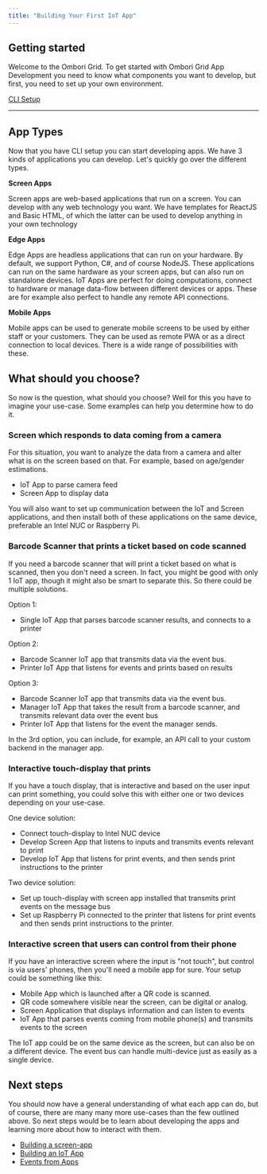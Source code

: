 ```yaml
---
title: "Building Your First IoT App"
---
```


## Getting started

Welcome to the Ombori Grid. To get started with Ombori Grid App Development you need to know what components you want to develop, but first, you need to set up your own environment.

[CLI Setup](/cli/setup)

<hr />

## App Types

Now that you have CLI setup you can start developing apps. We have 3 kinds of applications you can develop. Let's quickly go over the different types.

**Screen Apps**

Screen apps are web-based applications that run on a screen. You can develop with any web technology you want. We have templates for ReactJS and Basic HTML, of which the latter can be used to develop anything in your own technology

**Edge Apps**

Edge Apps are headless applications that can run on your hardware. By default, we support Python, C#, and of course NodeJS. These applications can run on the same hardware as your screen apps, but can also run on standalone devices. IoT Apps are perfect for doing computations, connect to hardware or manage data-flow between different devices or apps. These are for example also perfect to handle any remote API connections.

**Mobile Apps**

Mobile apps can be used to generate mobile screens to be used by either staff or your customers. They can be used as remote PWA or as a direct connection to local devices. There is a wide range of possibilities with these.

## What should you choose?

So now is the question, what should you choose? Well for this you have to imagine your use-case. Some examples can help you determine how to do it.

### Screen which responds to data coming from a camera

For this situation, you want to analyze the data from a camera and alter what is on the screen based on that. For example, based on age/gender estimations.

- IoT App to parse camera feed
- Screen App to display data

You will also want to set up communication between the IoT and Screen applications, and then install both of these applications on the same device, preferable an Intel NUC or Raspberry Pi.

### Barcode Scanner that prints a ticket based on code scanned

If you need a barcode scanner that will print a ticket based on what is scanned, then you don't need a screen. In fact, you might be good with only 1 IoT app, though it might also be smart to separate this. So there could be multiple solutions.

Option 1:

- Single IoT App that parses barcode scanner results, and connects to a printer

Option 2:

- Barcode Scanner IoT app that transmits data via the event bus.
- Printer IoT App that listens for events and prints based on results

Option 3:

- Barcode Scanner IoT app that transmits data via the event bus.
- Manager IoT App that takes the result from a barcode scanner, and transmits relevant data over the event bus
- Printer IoT App that listens for the event the manager sends.

In the 3rd option, you can include, for example, an API call to your custom backend in the manager app.

### Interactive touch-display that prints

If you have a touch display, that is interactive and based on the user input can print something, you could solve this with either one or two devices depending on your use-case.

One device solution:

- Connect touch-display to Intel NUC device
- Develop Screen App that listens to inputs and transmits events relevant to print
- Develop IoT App that listens for print events, and then sends print instructions to the printer

Two device solution:

- Set up touch-display with screen app installed that transmits print events on the message bus
- Set up Raspberry Pi connected to the printer that listens for print events and then sends print instructions to the printer.

### Interactive screen that users can control from their phone

If you have an interactive screen where the input is "not touch", but control is via users' phones, then you'll need a mobile app for sure. Your setup could be something like this:

- Mobile App which is launched after a QR code is scanned.
- QR code somewhere visible near the screen, can be digital or analog.
- Screen Application that displays information and can listen to events
- IoT App that parses events coming from mobile phone(s) and transmits events to the screen

The IoT app could be on the same device as the screen, but can also be on a different device. The event bus can handle multi-device just as easily as a single device.

## Next steps

You should now have a general understanding of what each app can do, but of course, there are many many more use-cases than the few outlined above. So next steps would be to learn about developing the apps and learning more about how to interact with them.

- [Building a screen-app](/app-development/building-your-first-screen-app)
- [Building an IoT App](/iot-development/creating-your-first-iot-app.md)
- [Events from Apps](/iot-development/communication)
